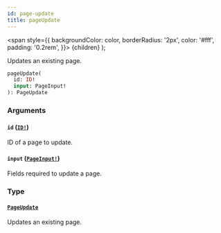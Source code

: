 ```yaml
---
id: page-update
title: pageUpdate
---
```


<span
style={{
      backgroundColor: color,
      borderRadius: '2px',
      color: '#fff',
      padding: '0.2rem',
    }}>
{children}
</span>
);

Updates an existing page.

```graphql
pageUpdate(
  id: ID!
  input: PageInput!
): PageUpdate

```

### Arguments

#### `id` ([`ID!`](/api-reference/scalars/id.mdx))

ID of a page to update.

#### `input` ([`PageInput!`](/api-reference/inputs/page-input.mdx))

Fields required to update a page.

### Type

#### [`PageUpdate`](/api-reference/objects/page-update.mdx)

Updates an existing page.
